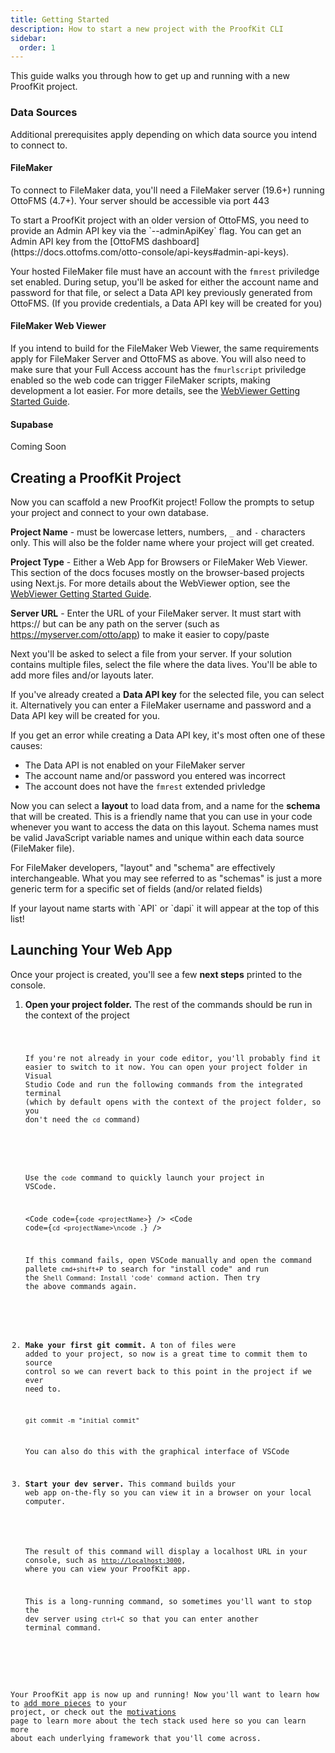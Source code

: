 ```yaml
---
title: Getting Started
description: How to start a new project with the ProofKit CLI
sidebar:
  order: 1
---
```



This guide walks you through how to get up and running with a new ProofKit project.

<Prerequisites />

### Data Sources

Additional prerequisites apply depending on which data source you intend to connect to.

#### FileMaker

To connect to FileMaker data, you'll need a FileMaker server (19.6+) running OttoFMS (4.7+). Your server should be accessible via port 443

<Aside title="For older versions of OttoFMS">
  To start a ProofKit project with an older version of OttoFMS, you need to provide an Admin API key via the `--adminApiKey` flag. You can get an Admin API key from the [OttoFMS dashboard](https://docs.ottofms.com/otto-console/api-keys#admin-api-keys).

  <CliCommand command="@proofgeist/kit init --adminApiKey=<YourAdminApiKey>" type="execute" />
</Aside>

Your hosted FileMaker file must have an account with the `fmrest` priviledge set enabled. During setup, you'll be asked for either the account name and password for that file, or select a Data API key previously generated from OttoFMS. (If you provide credentials, a Data API key will be created for you)

#### FileMaker Web Viewer

If you intend to build for the FileMaker Web Viewer, the same requirements apply for FileMaker Server and OttoFMS as above. You will also need to make sure that your Full Access account has the `fmurlscript` priviledge enabled so the web code can trigger FileMaker scripts, making development a lot easier. For more details, see the [WebViewer Getting Started Guide](/webviewer/getting-started).

#### Supabase

Coming Soon

## Creating a ProofKit Project

Now you can scaffold a new ProofKit project! Follow the prompts to setup your project and connect to your own database.

<InitCommand />

**Project Name** - must be lowercase letters, numbers, `_` and `-` characters only. This will also be the folder name where your project will get created.

**Project Type** - Either a Web App for Browsers or FileMaker Web Viewer. This section of the docs focuses mostly on the browser-based projects using Next.js. For more details about the WebViewer option, see the [WebViewer Getting Started Guide](/webviewer/getting-started).

**Server URL** - Enter the URL of your FileMaker server. It must start with https:// but can be any path on the server (such as https://myserver.com/otto/app) to make it easier to copy/paste

Next you'll be asked to select a file from your server. If your solution contains multiple files, select the file where the data lives. You'll be able to add more files and/or layouts later.

If you've already created a **Data API key** for the selected file, you can select it. Alternatively you can enter a FileMaker username and password and a Data API key will be created for you.

<Aside type="caution" title="Data API Key Troubleshooting">
If you get an error while creating a Data API key, it's most often one of these causes:

- The Data API is not enabled on your FileMaker server
- The account name and/or password you entered was incorrect
- The account does not have the `fmrest` extended privledge

</Aside>

Now you can select a **layout** to load data from, and a name for the **schema** that will be created. This is a friendly name that you can use in your code whenever you want to access the data on this layout. Schema names must be valid JavaScript variable names and unique within each data source (FileMaker file).

For FileMaker developers, "layout" and "schema" are effectively interchangeable. What you may see referred to as "schemas" is just a more generic term for a specific set of fields (and/or related fields)

<Aside type="tip">
  If your layout name starts with `API` or `dapi` it will appear at the top of
  this list!
</Aside>

## Launching Your Web App

Once your project is created, you'll see a few **next steps** printed to the console.

<Steps>

1. **Open your project folder.** The rest of the commands should be run in the context of the project

   <Code code="cd <projectName>" frame="none" />

   If you're not already in your code editor, you'll probably find it easier to switch to it now. You can open your project folder in Visual Studio Code and run the following commands from the integrated terminal (which by default opens with the context of the project folder, so you don't need the `cd` command)

      <Aside type="tip">

   Use the `code` command to quickly launch your project in VSCode.

   <Code code={`code <projectName>`} />
   <Code code={`cd <projectName>\ncode .`} />

   If this command fails, open VSCode manually and open the command pallete `cmd+shift+P` to search for "install code" and run the `Shell Command: Install 'code' command` action. Then try the above commands again.

      </Aside>

2. **Make your first git commit.** A ton of files were added to your project, so now is a great time to commit them to source control so we can revert back to this point in the project if we ever need to.

   `git commit -m "initial commit"`

   You can also do this with the graphical interface of VSCode

3. **Start your dev server.** This command builds your web app on-the-fly so you can view it in a browser on your local computer.

   <CliCommand command="dev" frame="none" />

   The result of this command will display a localhost URL in your console, such as [`http://localhost:3000`](http://localhost:3000), where you can view your ProofKit app.

   This is a long-running command, so sometimes you'll want to stop the dev server using `ctrl+C` so that you can enter another terminal command.

</Steps>

Your ProofKit app is now up and running! Now you'll want to learn how to [add more pieces](/guides/adding-components) to your project, or check out the [motivations](/guides/motivation) page to learn more about the tech stack used here so you can learn more about each underlying framework that you'll come across.

